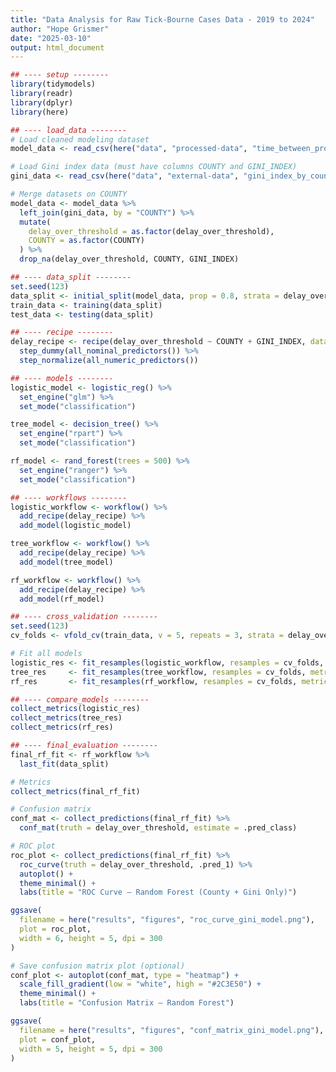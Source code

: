```yaml
---
title: "Data Analysis for Raw Tick-Bourne Cases Data - 2019 to 2024"
author: "Hope Grismer"
date: "2025-03-10"
output: html_document
---
```


```r
## ---- setup --------
library(tidymodels)
library(readr)
library(dplyr)
library(here)

## ---- load_data --------
# Load cleaned modeling dataset
model_data <- read_csv(here("data", "processed-data", "time_between_processeddata.csv"))

# Load Gini index data (must have columns COUNTY and GINI_INDEX)
gini_data <- read_csv(here("data", "external-data", "gini_index_by_county.csv"))

# Merge datasets on COUNTY
model_data <- model_data %>%
  left_join(gini_data, by = "COUNTY") %>%
  mutate(
    delay_over_threshold = as.factor(delay_over_threshold),
    COUNTY = as.factor(COUNTY)
  ) %>%
  drop_na(delay_over_threshold, COUNTY, GINI_INDEX)

## ---- data_split --------
set.seed(123)
data_split <- initial_split(model_data, prop = 0.8, strata = delay_over_threshold)
train_data <- training(data_split)
test_data <- testing(data_split)

## ---- recipe --------
delay_recipe <- recipe(delay_over_threshold ~ COUNTY + GINI_INDEX, data = train_data) %>%
  step_dummy(all_nominal_predictors()) %>%
  step_normalize(all_numeric_predictors())

## ---- models --------
logistic_model <- logistic_reg() %>%
  set_engine("glm") %>%
  set_mode("classification")

tree_model <- decision_tree() %>%
  set_engine("rpart") %>%
  set_mode("classification")

rf_model <- rand_forest(trees = 500) %>%
  set_engine("ranger") %>%
  set_mode("classification")

## ---- workflows --------
logistic_workflow <- workflow() %>%
  add_recipe(delay_recipe) %>%
  add_model(logistic_model)

tree_workflow <- workflow() %>%
  add_recipe(delay_recipe) %>%
  add_model(tree_model)

rf_workflow <- workflow() %>%
  add_recipe(delay_recipe) %>%
  add_model(rf_model)

## ---- cross_validation --------
set.seed(123)
cv_folds <- vfold_cv(train_data, v = 5, repeats = 3, strata = delay_over_threshold)

# Fit all models
logistic_res <- fit_resamples(logistic_workflow, resamples = cv_folds, metrics = metric_set(accuracy, roc_auc))
tree_res     <- fit_resamples(tree_workflow, resamples = cv_folds, metrics = metric_set(accuracy, roc_auc))
rf_res       <- fit_resamples(rf_workflow, resamples = cv_folds, metrics = metric_set(accuracy, roc_auc))

## ---- compare_models --------
collect_metrics(logistic_res)
collect_metrics(tree_res)
collect_metrics(rf_res)

## ---- final_evaluation --------
final_rf_fit <- rf_workflow %>%
  last_fit(data_split)

# Metrics
collect_metrics(final_rf_fit)

# Confusion matrix
conf_mat <- collect_predictions(final_rf_fit) %>%
  conf_mat(truth = delay_over_threshold, estimate = .pred_class)

# ROC plot
roc_plot <- collect_predictions(final_rf_fit) %>%
  roc_curve(truth = delay_over_threshold, .pred_1) %>%
  autoplot() +
  theme_minimal() +
  labs(title = "ROC Curve – Random Forest (County + Gini Only)")

ggsave(
  filename = here("results", "figures", "roc_curve_gini_model.png"),
  plot = roc_plot,
  width = 6, height = 5, dpi = 300
)

# Save confusion matrix plot (optional)
conf_plot <- autoplot(conf_mat, type = "heatmap") +
  scale_fill_gradient(low = "white", high = "#2C3E50") +
  theme_minimal() +
  labs(title = "Confusion Matrix – Random Forest")

ggsave(
  filename = here("results", "figures", "conf_matrix_gini_model.png"),
  plot = conf_plot,
  width = 5, height = 5, dpi = 300
)

```

